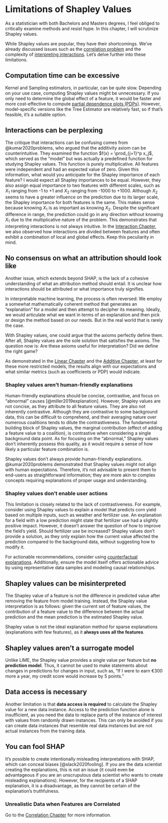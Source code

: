 # Limitations of Shapley Values

As a statistician with both Bachelors and Masters degrees, I feel obliged to critically examine methods and resist hype.
In this chapter, I will scrutinize Shapley values.

While Shapley values are popular, they have their shortcomings.
We've already discussed issues such as the [correlation problem](#correlation) and the complexity of [interpreting interactions](#interactions).
Let's delve further into these limitations.

## Computation time can be excessive

Kernel and Sampling estimators, in particular, can be quite slow.
Depending on your use case, computing Shapley values might be unnecessary.
If you only need to determine the global effect of a feature, it would be faster and more cost-effective to compute [partial dependence plots (PDPs)](https://christophm.github.io/interpretable-ml-book/pdp.html).
However, model-specific versions like the Tree Estimator are relatively fast, so if that's feasible, it's a suitable option.

## Interactions can be perplexing

The critique that interactions can be confusing comes from @kumar2020problems, who argued that the additivity axiom can be counterintuitive.
They examined the function $f(x) = \prod_{j=1}^p x_j$, which served as the "model" but was actually a predefined function for studying Shapley values.
This function is purely multiplicative.
All features were independent and had an expected value of zero.
Given this information, what would you anticipate for the Shapley importance of each feature?
I would expect all Shapley importances to be equal.
However, they also assign equal importance to two features with different scales, such as $X_1$ ranging from -1 to +1 and $X_2$ ranging from -1000 to +1000.
Although $X_2$ seems to have a greater influence on the prediction due to its larger scale, the Shapley importance for both features is the same.
This makes sense because knowing $X_1$ is as important as knowing $X_2$.
Despite the significant difference in range, the prediction could go in any direction without knowing $X_1$ due to the multiplicative nature of the problem.
This demonstrates that interpreting interactions is not always intuitive.
In the [Interaction Chapter](#interaction), we also observed how interactions are divided between features and often exhibit a combination of local and global effects.
Keep this peculiarity in mind.

## No consensus on what an attribution should look like

Another issue, which extends beyond SHAP, is the lack of a cohesive understanding of what an attribution method should entail.
It is unclear how interactions should be attributed or what importance truly signifies.

In interpretable machine learning, the process is often reversed:
We employ a somewhat mathematically coherent method that generates an "explanation" for a model and then attempt to decipher its meaning.
Ideally, we would articulate what we want in terms of an explanation and then pick or design the method based on our needs.
But in the real world that is rarely the case.

With Shapley values, one could argue that the axioms perfectly define them.
After all, Shapley values are the sole solution that satisfies the axioms.
The question now is: Are these axioms useful for interpretation? Did we define the right game?

As demonstrated in the [Linear Chapter](#linear) and the [Additive Chapter](#additive), at least for these more restricted models, the results align with our expectations and what similar metrics (such as coefficients or PDP) would indicate.

### Shapley values aren't human-friendly explanations

Human-friendly explanations should be concise, contrastive, and focus on "abnormal" causes [@miller2019explanation].
However, Shapley values are not concise, as they attribute to all feature values.
They are also not inherently contrastive.
Although they are contrastive to some background data, this can be difficult to comprehend, and their averaging nature over numerous coalitions tends to dilute the contrastiveness.
The fundamental building block of Shapley values, the marginal contribution (effect of adding a feature value to a coalition), is contrastive when considering a single background data point.
As for focusing on the "abnormal," Shapley values don't inherently possess this quality, as it would require a sense of how likely a particular feature combination is.

Shapley values don't always provide human-friendly explanations.
@kumar2020problems demonstrated that Shapley values might not align with human expectations.
Therefore, it's not advisable to present them to end-users as straightforward information; they are more akin to complex concepts requiring explanations of proper usage and understanding.

### Shapley values don't enable user actions

This limitation is closely related to the lack of contrastiveness.
For example, consider using Shapley values to explain a model that predicts corn yield based on multiple inputs, such as weather and fertilizer use.
An explanation for a field with a low prediction might state that fertilizer use had a slightly positive impact.
However, it doesn't answer the question of how to improve the field's yield.
Should fertilizer use be increased?
Shapley values don't provide a solution, as they only explain how the current value affected the prediction compared to the background data, without suggesting how to modify it.

For actionable recommendations, consider using [counterfactual explanations](christophm.github.io/interpretable-ml-book/counterfactual.html).
Additionally, ensure the model itself offers actionable advice by using representative data samples and modeling causal relationships.

## Shapley values can be misinterpreted
The Shapley value of a feature is not the difference in predicted value after removing the feature from model training.
Instead, the Shapley value interpretation is as follows: given the current set of feature values, the contribution of a feature value to the difference between the actual prediction and the mean prediction is the estimated Shapley value.

Shapley value is not the ideal explanation method for sparse explanations (explanations with few features), as it **always uses all the features**.

## Shapley values aren't a surrogate model

Unlike LIME, the Shapley value provides a single value per feature but **no prediction model**.
Thus, it cannot be used to make statements about changes in predictions for changes in input, such as, "If I were to earn €300 more a year, my credit score would increase by 5 points."

## Data access is necessary

Another limitation is that **data access is required** to calculate the Shapley value for a new data instance.
Access to the prediction function alone is insufficient, as you need the data to replace parts of the instance of interest with values from randomly drawn instances.
This can only be avoided if you can create data instances that resemble real data instances but are not actual instances from the training data.

## You can fool SHAP

It's possible to create intentionally misleading interpretations with SHAP, which can conceal biases [@slack2020fooling].
If you are the data scientist creating the explanations, this is not an issue (it could even be advantageous if you are an unscrupulous data scientist who wants to create misleading explanations).
However, for the recipients of a SHAP explanation, it is a disadvantage, as they cannot be certain of the explanation's truthfulness.

### Unrealistic Data when Features are Correlated

Go to the [Correlation Chapter](#correlation) for more information.
